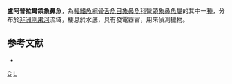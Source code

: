{{Speciesbox 
| taxon = Campylomormyrus luapulaensis
| status = LC
| status_system = IUCN3.1
| authority = [[David|David]] & [[Poll|Poll]], 1937
| synonyms = *''Gnathonemus luapulaensis''<br /><small>David & Poll, 1937</small>
*''Gnathonemus rhynchophorus luapulaensis''<br /><small>David & Poll, 1937</small>
}}
'''盧阿普拉彎頜象鼻魚'''，為[[輻鰭魚綱|輻鰭魚綱]][[骨舌魚目|骨舌魚目]][[象鼻魚科|象鼻魚科]][[彎頜象鼻魚屬|彎頜象鼻魚屬]]的其中一[[種|種]]，分布於[[非洲|非洲]][[剛果河|剛果河]]流域，棲息於水底，具有發電器官，用來偵測獵物。

==参考文献==
*{{FishBase_species|genus=Campylomormyrus|species=luapulaensis|year=2012|month=3}}
{{Taxonbar}}

[[Category:1937年描述的鱼类|C]]
[[Category:彎頜象鼻魚屬|L]]